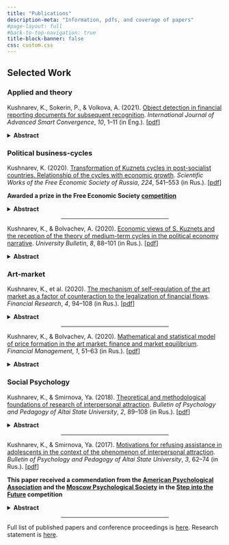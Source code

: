 ```yaml
---
title: "Publications"
description-meta: "Information, pdfs, and coverage of papers"
#page-layout: full
#back-to-top-navigation: true
title-block-banner: false
css: custom.css
---
```


## Selected Work

### Applied and theory

Kushnarev, K., Sokerin, P., & Volkova, A. (2021). [Object detection in financial reporting documents for subsequent recognition](https://www.semanticscholar.org/paper/Object-detection-in-financial-reporting-documents-Sokerin-Volkova/dbd88e498eb5b81f466e86f0bc46ad8554a0a277). *International Journal of Advanced Smart Convergence*, *10*, 1–11 (in Eng.). \[[pdf](https://koreascience.kr/article/JAKO202112362357473.pdf)\]

<details>
<summary><strong>Abstract</strong></summary>
Document page segmentation is an important step in building a quality optical character recognition module. The study examined already existing work on the topic of page segmentation and focused on the development of a segmentation model that has greater functional significance for application in an organisation, as well as broad capabilities for managing the quality of the model. The main problems of document segmentation were highlighted, which include a complex background of intersecting objects. As classes for detection, not only classic text, tables and figures were selected, but also additional types, such as signatures, logos and tables without borders (or with partially missing borders). This made it possible to pose a non-trivial task of detecting nonstandard document elements. The authors compared existing neural network architectures for object detection based on published research data. The most suitable architecture was RetinaNet. To ensure the possibility of quality control of the model, a method based on neural network modelling using the RetinaNet architecture is proposed. During the study, several models were built, the quality of which was assessed on the test sample using the mean average precision metric. The best result among the constructed algorithms was shown by a model that includes four neural networks: the focus of the first neural network is on detecting tables and tables without borders, the second – seals and signatures, the third – pictures and logos, and the fourth – text. As a result of the analysis, it was revealed that the approach based on four neural networks showed the best results in accordance with the objectives of the study on the test sample in the context of most classes of detection. The method proposed in the article can be used to recognise other objects. A promising direction in which the analysis can be continued is the segmentation of tables; the areas of the table that differ in function will act as classes: heading, cell with a name, cell with data, and empty cell. 
</details>

### Political business-cycles

Kushnarev, K. (2020). [Transformation of Kuznets cycles in post-socialist countries. Relationship of the cycles with economic growth](https://cyberleninka-ru.translate.goog/article/n/transformatsiya-tsiklov-kuznetsa-v-postsotsialisticheskih-stranah-svyaz-issleduemyh-tsiklov-s-ekonomicheskim-rostom?_x_tr_sl=ru&_x_tr_tl=en&_x_tr_hl=ru&_x_tr_pto=wapp). *Scientific Works of the Free Economic Society of Russia*, *224*, 541–553 (in Rus.). \[[pdf](https://www.dropbox.com/scl/fi/oal5v6v8y2gga16zb11w6/transformatsiya-tsiklov-kuznetsa-v-postsotsialisticheskih-stranah-svyaz-issleduemyh-tsiklov-s-ekonomicheskim-rostom.pdf?rlkey=njgpiddtty4wef67qngt9isgb&dl=0)\]

**Awarded a prize in the Free Economic Society [competition](https://www-veorus-ru.translate.goog/%d0%b4%d0%b5%d1%8f%d1%82%d0%b5%d0%bb%d1%8c%d0%bd%d0%be%d1%81%d1%82%d1%8c/mezhdunarodnyy-konkurs-nauchnykh-rabot-molodezhi/?_x_tr_sl=mk&_x_tr_tl=en&_x_tr_hl=ru&_x_tr_pto=wapp)**

<details>
<summary><strong>Abstract</strong></summary>
The paper clarifies the concept of Kuznets cycles, dividing it into three rhetorics: economic, political, and environmental. The author highlights the synthesis of economic and political rhetoric within the framework of institutional theory. Building on this tradition, the author empirically demonstrates the transformations of Kuznets cycles from 1905 to 2016 in a step-by-step manner. The article proposes a theoretical model of the Kuznets cycle in post-socialist countries, which could serve as a starting point for forecasting medium-term cycles in the post-Soviet space.
</details>

<center><hr style="width:50%"></center>

Kushnarev, K., & Bolvachev, A. (2020). [Economic views of S. Kuznets and the reception of the theory of medium-term cycles in the political economy narrative](https://cyberleninka-ru.translate.goog/article/n/ekonomicheskie-vzglyady-s-kuznetsa-i-retseptsiya-teorii-srednesrochnyh-tsiklov-v-politekonomicheskom-narrative?_x_tr_sl=ru&_x_tr_tl=en&_x_tr_hl=ru&_x_tr_pto=wapp). *University Bulletin*, *8*, 88–101 (in Rus.). \[[pdf](https://www.dropbox.com/scl/fi/rd17evhf1n0y9wks9s4ai/ekonomicheskie-vzglyady-s-kuznetsa-i-retseptsiya-teorii-srednesrochnyh-tsiklov-v-politekonomicheskom-narrative.pdf?rlkey=1z8irnz8jlwnd2nelw7o9lk8c&dl=0)\]

<details>
<summary><strong>Abstract</strong></summary>
This paper explores the key ideas of Nobel laureate Simon Kuznets’ economic thought through the lens of four micro-case studies. It analyzes the major works of Kuznets and his advisor, Wesley C. Mitchell, and traces the influence of Kuznets’ methodological approach on the development of economic theory. The paper also examines how the mechanics of Kuznets’ research are received in modern political economy, particularly in the works of Daron Acemoglu and James Robinson. The appendix includes a brief analysis of the political interpretation of Kuznets’ cycle theory as proposed by Acemoglu and Robinson. Overall, the article synthesizes previous research on Kuznets’ economic views and highlights the relevance of his experiential approach for contemporary analysis.
</details>

### Art-market

Kushnarev, K., et al. (2020). [The mechanism of self-regulation of the art market as a factor of counteraction to the legalization of financial flows](https://cyberleninka-ru.translate.goog/article/n/mehanizm-samoregulirovaniya-art-rynka-kak-faktor-protivodeystviya-legalizatsii-finansovyh-potokov?_x_tr_sl=ru&_x_tr_tl=en&_x_tr_hl=ru&_x_tr_pto=wapp). *Financial Research*, *4*, 94–108 (in Rus.). \[[pdf](https://www.dropbox.com/scl/fi/hqlzee77e73vztp8s0bol/mehanizm-samoregulirovaniya-art-rynka-kak-faktor-protivodeystviya-legalizatsii-finansovyh-potokov.pdf?rlkey=bmvk26ahvkr06m7fks1koozwu&dl=0)\]

<details>
<summary><strong>Abstract</strong></summary>
Purpose. The aim of this article is to analyze the main mechanisms for countering money laundering in the art market across four economic regions: the United States, the European Union, South Africa, and Russia.

Structure/Methodology/Approach. The article consists of five sections, focusing on an analysis of the current state of the art market and the development of a model to combat money laundering within it. The authors adopt a general economic approach to the study, while also emphasizing the importance of institutional methodology for analyzing the process in question.

Findings. The article provides an assessment of the current state of anti-money laundering efforts in Russia’s art market. It highlights a lack of academic research on the mechanisms of money laundering in this sector and, consequently, an insufficient understanding of the policies aimed at combating it. The authors present their own perspective on the future development of anti-money laundering measures in the Russian art market.

Originality/Value. The institutional model of regulation proposed for the art market can serve as a foundation for developing a regulatory framework based on the principle of self-regulation. This approach could help avoid excessive regulatory pressure on market participants. The authors argue that the development of a national strategy to counter money laundering in emerging markets—particularly in the art market—must be brought to the forefront of policy discussions without delay.
</details>

<center><hr style="width:50%"></center>

Kushnarev, K., & Bolvachev, A. (2020). [Mathematical and statistical model of price formation in the art market: finance and market equilibrium](https://www.finance-man.ru/index.php/journal/article/view/264). *Financial Management*, *1*, 51–63 (in Rus.). \[[pdf](https://www.finance-man.ru/index.php/journal/article/view/264)\]

<details>
<summary><strong>Abstract</strong></summary>
The article examines the specific features of price formation for art objects. The authors highlight the ambiguity of approaches to valuing works of art and the unique mechanisms and institutions of the art market. A mathematical and statistical model is proposed, explaining price formation as a result of the equilibrium between supply and demand. The article argues that the art market remains under-researched in Russian-language academic discourse. At the same time, it introduces an approach to studying the art market that has not previously been applied in Russian-language papers. The role and nature of finance in shaping art prices are also analyzed. This article may be of interest to auction houses as key institutions of the art market, as well as to both theoretical and applied economists and anyone interested in art.
</details>

### Social Psychology

Kushnarev, K., & Smirnova, Ya. (2018). [Theoretical and methodological foundations of research of interpersonal attraction](https://bppasu-ru.translate.goog/article/view/4231?_x_tr_sch=http&_x_tr_sl=ru&_x_tr_tl=en&_x_tr_hl=ru&_x_tr_pto=wapp). *Bulletin of Psychology and Pedagogy of Altai State University*, *2*, 89–108 (in Rus.). \[[pdf](https://www.dropbox.com/scl/fi/rrs055tl1teg5tiwe3t6p/4231-13963-1-10-20180627.pdf?rlkey=r2dffwxsmklfhet83nqsln6xo&dl=0)\]

<details>
<summary><strong>Abstract</strong></summary>
The article reviews and systematizes the main approaches to studying interpersonal attraction. It analyzes the classical paradigm of interpersonal attraction developed by D. Byrne and the non-classical concept proposed by R. Montoya. A two-factor model of interpersonal attraction is presented for readers' consideration. The article also provides a list of promising research methods for studying attractiveness, aimed at scholars working in this field. This article may be of interest to anyone exploring the dynamics of interpersonal attractiveness.
</details>

<center><hr style="width:50%"></center>

Kushnarev, K., & Smirnova, Ya. (2017). [Motivations for refusing assistance in adolescents in the context of the phenomenon of interpersonal attraction](https://bppasu-ru.translate.goog/article/view/3290?_x_tr_sch=http&_x_tr_sl=ru&_x_tr_tl=en&_x_tr_hl=ru&_x_tr_pto=wapp). *Bulletin of Psychology and Pedagogy of Altai State University*, *3*, 62–74 (in Rus.). \[[pdf](https://www.dropbox.com/scl/fi/ak9dz7tf81afxfk0qy9o1/3290-10404-1-10-20170930.pdf?rlkey=io30vic0foh50dy6186wtravg&dl=0)\]

**This paper received a commendation from the [American Psychological Association](https://en.wikipedia.org/wiki/American_Psychological_Association) and the [Moscow Psychological Society](https://ru-m-wikipedia-org.translate.goog/wiki/%D0%9C%D0%BE%D1%81%D0%BA%D0%BE%D0%B2%D1%81%D0%BA%D0%BE%D0%B5_%D0%BF%D1%81%D0%B8%D1%85%D0%BE%D0%BB%D0%BE%D0%B3%D0%B8%D1%87%D0%B5%D1%81%D0%BA%D0%BE%D0%B5_%D0%BE%D0%B1%D1%89%D0%B5%D1%81%D1%82%D0%B2%D0%BE?_x_tr_sl=ru&_x_tr_tl=en&_x_tr_hl=ru&_x_tr_pto=wapp) in the [Step into the Future](https://www-step--into--the--future-ru.translate.goog/?_x_tr_sl=ru&_x_tr_tl=en&_x_tr_hl=ru&_x_tr_pto=wapp) competition**

<details>
<summary><strong>Abstract</strong></summary>
The article is devoted to one of the components of prosocial motivation—namely, the motivation to avoid helping others. It examines the role of this avoidance motivation among adolescents, particularly in the context of the risk of damaging social relationships with peers. The article also explores the role of interpersonal attraction in shaping prosocial behavior in adolescents.
</details>

<center><hr style="width:50%"></center>

Full list of published papers and conference proceedings is [here](https://scholar.google.com/citations?user=hNCef-4AAAAJ&hl=ru&oi=ao). Research statement is [here](https://kkushnarev.github.io/projects.html).
